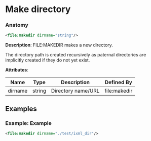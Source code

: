 # Make directory

### Anatomy

```xml
<file:makedir dirname="string"/>
```

 **Description**:
 FILE:MAKEDIR makes a new directory.

The directory path is created recursively as paternal directories are implicitly created if they do not yet exist.

**Attributes**:

| Name | Type | Description | Defined By |
| ---- | ---- | ----------- | ---------- |
| dirname | string | Directory name/URL | file:makedir |


## Examples

### Example: Example

```xml
<file:makedir dirname="./test/ixml_dir"/>
```

